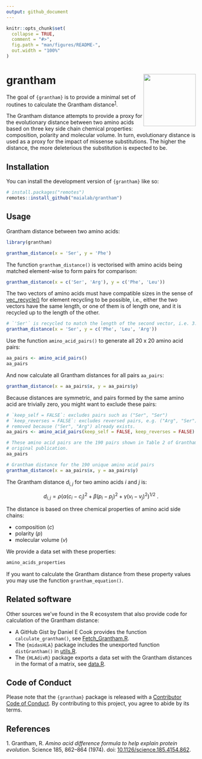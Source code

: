 ```yaml
---
output: github_document
---
```


<!-- README.md is generated from README.Rmd. Please edit that file -->

```r
knitr::opts_chunk$set(
  collapse = TRUE,
  comment = "#>",
  fig.path = "man/figures/README-",
  out.width = "100%"
)
```

# grantham <img src='man/figures/logo.svg' align="right" height="139" />

<!-- badges: start -->
<!-- badges: end -->

The goal of `{grantham}` is to provide a minimal set of routines to calculate
the Grantham distance<sup>[1](#1)</sup>.

The Grantham distance attempts to provide a proxy for the evolutionary distance
between two amino acids based on three key side chain chemical properties:
composition, polarity and molecular volume. In turn, evolutionary distance is
used as a proxy for the impact of missense substitutions. The higher the
distance, the more deleterious the substitution is expected to be.

## Installation

You can install the development version of `{grantham}` like so:

``` r
# install.packages("remotes")
remotes::install_github("maialab/grantham")
```

## Usage

Grantham distance between two amino acids:

```r
library(grantham)

grantham_distance(x = 'Ser', y = 'Phe')
```

The function `grantham_distance()` is vectorised with amino acids being matched element-wise to form pairs for comparison:

```r
grantham_distance(x = c('Ser', 'Arg'), y = c('Phe', 'Leu'))
```

The two vectors of amino acids must have compatible sizes in the sense of
[vec_recycle()](https://vctrs.r-lib.org/reference/vec_recycle.html) for element
recycling to be possible, i.e., either the two vectors have the same length, or
one of them is of length one, and it is recycled up to the length of the other.

```r
# `'Ser'` is recycled to match the length of the second vector, i.e. 3.
grantham_distance(x = 'Ser', y = c('Phe', 'Leu', 'Arg'))
```

Use the function `amino_acid_pairs()` to generate all 20 x 20 amino acid pairs:

```r
aa_pairs <- amino_acid_pairs()
aa_pairs
```

And now calculate all Grantham distances for all pairs `aa_pairs`:

```r
grantham_distance(x = aa_pairs$x, y = aa_pairs$y)
```

Because distances are symmetric, and pairs formed by the same amino acid are
trivially zero, you might want to exclude these pairs:

```r
# `keep_self = FALSE`: excludes pairs such as ("Ser", "Ser")
# `keep_reverses = FALSE`: excludes reversed pairs, e.g. ("Arg", "Ser") will be
# removed because ("Ser", "Arg") already exists.
aa_pairs <- amino_acid_pairs(keep_self = FALSE, keep_reverses = FALSE)

# These amino acid pairs are the 190 pairs shown in Table 2 of Grantham's
# original publication.
aa_pairs

# Grantham distance for the 190 unique amino acid pairs
grantham_distance(x = aa_pairs$x, y = aa_pairs$y)
```

The Grantham distance $d_{i,j}$ for two amino acids $i$ and $j$ is:

$$d_{i,j} = \rho (\alpha (c_i-c_j)^2+\beta (p_i-p_j)^2+ \gamma (v_i-v_j)^2)^{1/2}\ .$$

The distance is based on three chemical properties of amino acid side chains:

- composition ($c$)
- polarity ($p$)
- molecular volume ($v$)

We provide a data set with these properties:

```r
amino_acids_properties
```

If you want to calculate the Grantham distance from these property values you
may use the function `grantham_equation()`.


## Related software

Other sources we've found in the R ecosystem that also provide code for
calculation of the Grantham distance:

- A GitHub Gist by Daniel E Cook provides the function `calculate_grantham()`, see [Fetch_Grantham.R](https://gist.github.com/danielecook/501f03650bca6a3db31ff3af2d413d2a).
- The `{midasHLA}` package includes the unexported function `distGrantham()` in [utils.R](https://github.com/Genentech/midasHLA/blob/ec29296f9bfd7c4fae9e2040592b618e5f2a99a1/R/utils.R).
- The `{HLAdivR}` package exports a data set with the Grantham distances in the format of a matrix, see [data.R]( https://github.com/rbentham/HLAdivR/blob/master/R/data.R).

## Code of Conduct
  
Please note that the `{grantham}` package is released with a [Contributor Code
of Conduct](https://contributor-covenant.org/version/2/0/CODE_OF_CONDUCT.html).
By contributing to this project, you agree to abide by its terms.


## References

<a id="1">1.</a> Grantham, R. _Amino acid difference formula to help explain protein evolution_. Science 185, 862--864
(1974). doi: [10.1126/science.185.4154.862](https://doi.org/10.1126/science.185.4154.862).
